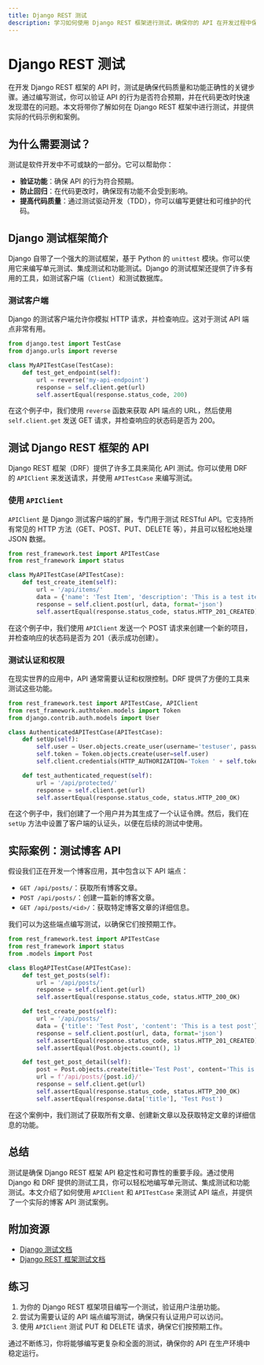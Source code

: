 ```yaml
---
title: Django REST 测试
description: 学习如何使用 Django REST 框架进行测试，确保你的 API 在开发过程中保持稳定和可靠。
---
```


# Django REST 测试

在开发 Django REST 框架的 API 时，测试是确保代码质量和功能正确性的关键步骤。通过编写测试，你可以验证 API 的行为是否符合预期，并在代码更改时快速发现潜在的问题。本文将带你了解如何在 Django REST 框架中进行测试，并提供实际的代码示例和案例。

## 为什么需要测试？

测试是软件开发中不可或缺的一部分。它可以帮助你：

- **验证功能**：确保 API 的行为符合预期。
- **防止回归**：在代码更改时，确保现有功能不会受到影响。
- **提高代码质量**：通过测试驱动开发（TDD），你可以编写更健壮和可维护的代码。

## Django 测试框架简介

Django 自带了一个强大的测试框架，基于 Python 的 `unittest` 模块。你可以使用它来编写单元测试、集成测试和功能测试。Django 的测试框架还提供了许多有用的工具，如测试客户端（`Client`）和测试数据库。

### 测试客户端

Django 的测试客户端允许你模拟 HTTP 请求，并检查响应。这对于测试 API 端点非常有用。

```python
from django.test import TestCase
from django.urls import reverse

class MyAPITestCase(TestCase):
    def test_get_endpoint(self):
        url = reverse('my-api-endpoint')
        response = self.client.get(url)
        self.assertEqual(response.status_code, 200)
```

在这个例子中，我们使用 `reverse` 函数来获取 API 端点的 URL，然后使用 `self.client.get` 发送 GET 请求，并检查响应的状态码是否为 200。

## 测试 Django REST 框架的 API

Django REST 框架（DRF）提供了许多工具来简化 API 测试。你可以使用 DRF 的 `APIClient` 来发送请求，并使用 `APITestCase` 来编写测试。

### 使用 `APIClient`

`APIClient` 是 Django 测试客户端的扩展，专门用于测试 RESTful API。它支持所有常见的 HTTP 方法（GET、POST、PUT、DELETE 等），并且可以轻松地处理 JSON 数据。

```python
from rest_framework.test import APITestCase
from rest_framework import status

class MyAPITestCase(APITestCase):
    def test_create_item(self):
        url = '/api/items/'
        data = {'name': 'Test Item', 'description': 'This is a test item'}
        response = self.client.post(url, data, format='json')
        self.assertEqual(response.status_code, status.HTTP_201_CREATED)
```

在这个例子中，我们使用 `APIClient` 发送一个 POST 请求来创建一个新的项目，并检查响应的状态码是否为 201（表示成功创建）。

### 测试认证和权限

在现实世界的应用中，API 通常需要认证和权限控制。DRF 提供了方便的工具来测试这些功能。

```python
from rest_framework.test import APITestCase, APIClient
from rest_framework.authtoken.models import Token
from django.contrib.auth.models import User

class AuthenticatedAPITestCase(APITestCase):
    def setUp(self):
        self.user = User.objects.create_user(username='testuser', password='testpass')
        self.token = Token.objects.create(user=self.user)
        self.client.credentials(HTTP_AUTHORIZATION='Token ' + self.token.key)

    def test_authenticated_request(self):
        url = '/api/protected/'
        response = self.client.get(url)
        self.assertEqual(response.status_code, status.HTTP_200_OK)
```

在这个例子中，我们创建了一个用户并为其生成了一个认证令牌。然后，我们在 `setUp` 方法中设置了客户端的认证头，以便在后续的测试中使用。

## 实际案例：测试博客 API

假设我们正在开发一个博客应用，其中包含以下 API 端点：

- `GET /api/posts/`：获取所有博客文章。
- `POST /api/posts/`：创建一篇新的博客文章。
- `GET /api/posts/<id>/`：获取特定博客文章的详细信息。

我们可以为这些端点编写测试，以确保它们按预期工作。

```python
from rest_framework.test import APITestCase
from rest_framework import status
from .models import Post

class BlogAPITestCase(APITestCase):
    def test_get_posts(self):
        url = '/api/posts/'
        response = self.client.get(url)
        self.assertEqual(response.status_code, status.HTTP_200_OK)

    def test_create_post(self):
        url = '/api/posts/'
        data = {'title': 'Test Post', 'content': 'This is a test post'}
        response = self.client.post(url, data, format='json')
        self.assertEqual(response.status_code, status.HTTP_201_CREATED)
        self.assertEqual(Post.objects.count(), 1)

    def test_get_post_detail(self):
        post = Post.objects.create(title='Test Post', content='This is a test post')
        url = f'/api/posts/{post.id}/'
        response = self.client.get(url)
        self.assertEqual(response.status_code, status.HTTP_200_OK)
        self.assertEqual(response.data['title'], 'Test Post')
```

在这个案例中，我们测试了获取所有文章、创建新文章以及获取特定文章的详细信息的功能。

## 总结

测试是确保 Django REST 框架 API 稳定性和可靠性的重要手段。通过使用 Django 和 DRF 提供的测试工具，你可以轻松地编写单元测试、集成测试和功能测试。本文介绍了如何使用 `APIClient` 和 `APITestCase` 来测试 API 端点，并提供了一个实际的博客 API 测试案例。

## 附加资源

- [Django 测试文档](https://docs.djangoproject.com/en/stable/topics/testing/)
- [Django REST 框架测试文档](https://www.django-rest-framework.org/api-guide/testing/)

## 练习

1. 为你的 Django REST 框架项目编写一个测试，验证用户注册功能。
2. 尝试为需要认证的 API 端点编写测试，确保只有认证用户可以访问。
3. 使用 `APIClient` 测试 PUT 和 DELETE 请求，确保它们按预期工作。

通过不断练习，你将能够编写更复杂和全面的测试，确保你的 API 在生产环境中稳定运行。